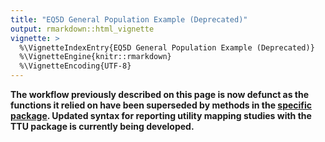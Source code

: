 ---
title: "EQ5D General Population Example (Deprecated)"
output: rmarkdown::html_vignette
vignette: >
  %\VignetteIndexEntry{EQ5D General Population Example (Deprecated)}
  %\VignetteEngine{knitr::rmarkdown}
  %\VignetteEncoding{UTF-8}
---

\blandscape
<!---BLOCK_LANDSCAPE_START--->
**The workflow previously described on this page is now defunct as the functions it relied on have been superseded by methods in the [specific package](https://ready4-dev.github.io/specific). Updated syntax for reporting utility mapping studies with the TTU package is currently being developed.**
